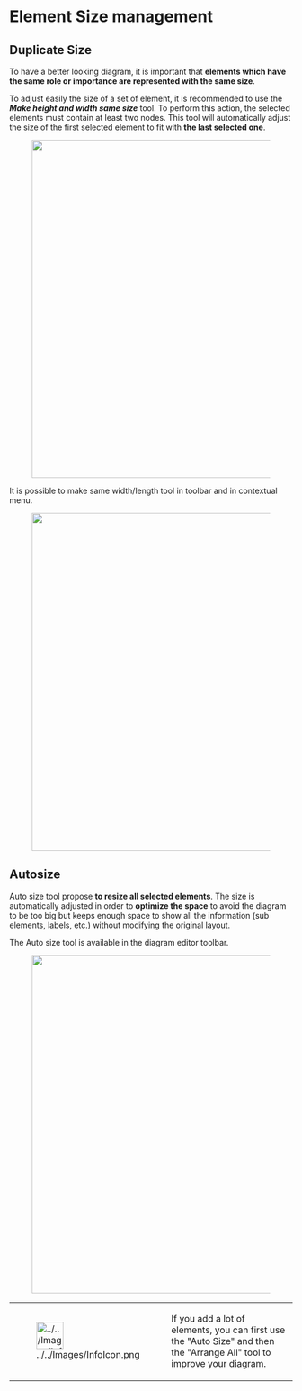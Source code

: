 =Element Size management=
==Duplicate Size==

To have a better looking diagram, it is important that '''elements which have the same role or importance are represented with the same size'''. 

To adjust easily the size of a set of element, it is recommended to use the '''''Make height and width same size''''' tool. To perform this action, the selected elements must contain at least two nodes. This tool will automatically adjust the size of the first selected element to fit with '''the last selected one'''.

[[File:../../Images/Tips27.png|thumbnail|600px|]]

It is possible to make same width/length tool in toolbar and in contextual menu.

[[File:../../Images/Tips29.png|thumbnail|600px|]]

==Autosize==

Auto size tool propose '''to resize all selected elements'''. The size is automatically adjusted in order to '''optimize the space''' to avoid the diagram to be too big but keeps enough space to show all the information (sub elements, labels, etc.) without modifying the original layout.

The Auto size tool is available in the diagram editor toolbar.

[[File:../../Images/Tips30.png|thumbnail|600px|]]

{| border="1"
|-
| 
[[Image:../../Images/InfoIcon.png|48x48px]]


| 
If you add a lot of elements, you can first use the "Auto Size" and then the "Arrange All" tool to improve your diagram.

|} 
